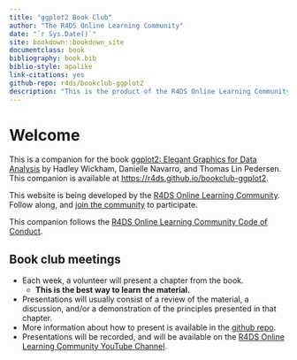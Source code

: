 ```yaml
--- 
title: "ggplot2 Book Club"
author: "The R4DS Online Learning Community"
date: "`r Sys.Date()`"
site: bookdown::bookdown_site
documentclass: book
bibliography: book.bib
biblio-style: apalike
link-citations: yes
github-repo: r4ds/bookclub-ggplot2
description: "This is the product of the R4DS Online Learning Community's Book Club."
---
```


# Welcome {-}

This is a companion for the book [ggplot2: Elegant Graphics for Data Analysis](https://ggplot2-book.org/index.html) by Hadley Wickham, Danielle Navarro, and Thomas Lin Pedersen.
This companion is available at [https://r4ds.github.io/bookclub-ggplot2](https://r4ds.github.io/bookclub-ggplot2).

This website is being developed by the [R4DS Online Learning Community](https://rfordatasci.com). Follow along, and [join the community](https://r4ds.io/join) to participate.

This companion follows the [R4DS Online Learning Community Code of Conduct](https://r4ds.io/conduct).

## Book club meetings {-}

- Each week, a volunteer will present a chapter from the book.
  - **This is the best way to learn the material.**
- Presentations will usually consist of a review of the material, a discussion, and/or a demonstration of the principles presented in that chapter.
- More information about how to present is available in the [github repo](https://github.com/r4ds/bookclub-ggplot2).
- Presentations will be recorded, and will be available on the [R4DS Online Learning Community YouTube Channel](https://r4ds.io/youtube).
